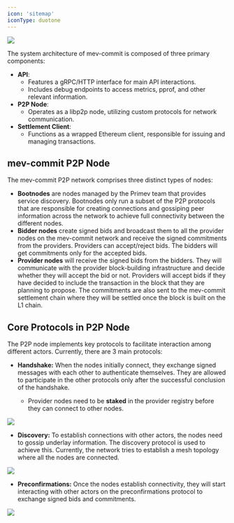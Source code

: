 ```yaml
---
icon: 'sitemap'
iconType: duotone
---
```


<Frame>
  <img src="/images/system-overview.png" />
</Frame>

The system architecture of mev-commit is composed of three primary components:

- **API**:
  - Features a gRPC/HTTP interface for main API interactions.
  - Includes debug endpoints to access metrics, pprof, and other relevant information.
- **P2P Node**:
  - Operates as a libp2p node, utilizing custom protocols for network communication.
- **Settlement Client**:
  - Functions as a wrapped Ethereum client, responsible for issuing and managing transactions.

## mev-commit P2P Node

The mev-commit P2P network comprises three distinct types of nodes:

- **Bootnodes** are nodes managed by the Primev team that provides service discovery. Bootnodes only run a subset of the P2P protocols that are responsible for creating connections and gossiping peer information across the network to achieve full connectivity between the different nodes.
- **Bidder nodes** create signed bids and broadcast them to all the provider nodes on the mev-commit network and receive the signed commitments from the providers. Providers can accept/reject bids. The bidders will get commitments only for the accepted bids.
- **Provider nodes** will receive the signed bids from the bidders. They will communicate with the provider block-building infrastructure and decide whether they will accept the bid or not. Providers will accept bids if they have decided to include the transaction in the block that they are planning to propose. The commitments are also sent to the mev-commit settlement chain where they will be settled once the block is built on the L1 chain.

## **Core Protocols in P2P Node**

The P2P node implements key protocols to facilitate interaction among different actors. Currently, there are 3 main protocols:

- **Handshake:** When the nodes initially connect, they exchange signed messages with each other to authenticate themselves. They are allowed to participate in the other protocols only after the successful conclusion of the handshake.

  - Provider nodes need to be **staked** in the provider registry before they can connect to other nodes.

<Frame>
  <img src="/images/handshake.png" />
</Frame>

- **Discovery:** To establish connections with other actors, the nodes need to gossip underlay information. The discovery protocol is used to achieve this. Currently, the network tries to establish a mesh topology where all the nodes are connected.

<Frame>
  <img src="/images/discovery.png" />
</Frame>

- **Preconfirmations:** Once the nodes establish connectivity, they will start interacting with other actors on the preconfirmations protocol to exchange signed bids and commitments.

<Frame>
  <img src="/images/preconfirmations.png" />
</Frame>

